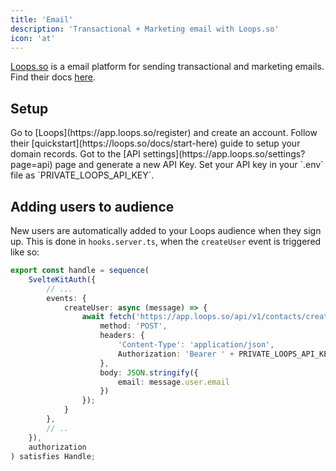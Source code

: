 ```yaml
---
title: 'Email'
description: 'Transactional + Marketing email with Loops.so'
icon: 'at'
---
```


[Loops.so](https://loops.so) is a email platform for sending transactional and marketing emails. Find their docs [here](https://loops.so/docs).

## Setup
<Steps>
    <Step title="Create Loops account">
        Go to [Loops](https://app.loops.so/register) and create an account.
    </Step>
   <Step title="Setup domain records">
        Follow their [quickstart](https://loops.so/docs/start-here) guide to setup your domain records.
   </Step>
   <Step title="Generate API Key">
        Got to the [API settings](https://app.loops.so/settings?page=api) page and generate a new API Key.
        
   </Step>
    <Step title="Set .env var">
        Set your API key in your `.env` file as `PRIVATE_LOOPS_API_KEY`.
    </Step>
</Steps>

## Adding users to audience

New users are automatically added to your Loops audience when they sign up.
This is done in `hooks.server.ts`, when the `createUser` event is triggered like so:
```ts
export const handle = sequence(
	SvelteKitAuth({
		// ...
		events: {
			createUser: async (message) => {
				await fetch('https://app.loops.so/api/v1/contacts/create', {
					method: 'POST',
					headers: {
						'Content-Type': 'application/json',
						Authorization: 'Bearer ' + PRIVATE_LOOPS_API_KEY
					},
					body: JSON.stringify({
						email: message.user.email
					})
				});
			}
		},
		// ..
	}),
	authorization
) satisfies Handle;
```